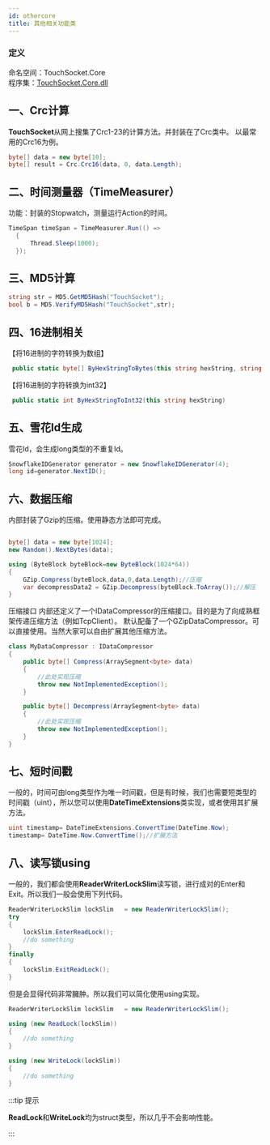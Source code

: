 ```yaml
---
id: othercore
title: 其他相关功能类
---
```


### 定义

命名空间：TouchSocket.Core <br/>
程序集：[TouchSocket.Core.dll](https://www.nuget.org/packages/TouchSocket.Core)



## 一、Crc计算
**TouchSocket**从网上搜集了Crc1-23的计算方法。并封装在了Crc类中。
以最常用的Crc16为例。
```csharp showLineNumbers
byte[] data = new byte[10];
byte[] result = Crc.Crc16(data, 0, data.Length);
```

## 二、时间测量器（TimeMeasurer）
功能：封装的Stopwatch，测量运行Action的时间。
```csharp showLineNumbers
TimeSpan timeSpan = TimeMeasurer.Run(() =>
  {
      Thread.Sleep(1000);
  });

```

## 三、MD5计算
```csharp showLineNumbers
string str = MD5.GetMD5Hash("TouchSocket");
bool b = MD5.VerifyMD5Hash("TouchSocket",str);
```

## 四、16进制相关

【将16进制的字符转换为数组】
```csharp showLineNumbers
 public static byte[] ByHexStringToBytes(this string hexString, string splite = default)
```
【将16进制的字符转换为int32】
```csharp showLineNumbers
 public static int ByHexStringToInt32(this string hexString)
```

## 五、雪花Id生成

雪花Id，会生成long类型的不重复Id。
```csharp showLineNumbers
SnowflakeIDGenerator generator = new SnowflakeIDGenerator(4);
long id=generator.NextID();
```

## 六、数据压缩
内部封装了Gzip的压缩。使用静态方法即可完成。
```csharp showLineNumbers

byte[] data = new byte[1024];
new Random().NextBytes(data);

using (ByteBlock byteBlock=new ByteBlock(1024*64))
{
    GZip.Compress(byteBlock,data,0,data.Length);//压缩
    var decompressData2 = GZip.Decompress(byteBlock.ToArray());//解压
}


```

压缩接口
内部还定义了一个IDataCompressor的压缩接口。目的是为了向成熟框架传递压缩方法（例如TcpClient）。
默认配备了一个GZipDataCompressor。可以直接使用。当然大家可以自由扩展其他压缩方法。

```csharp showLineNumbers
class MyDataCompressor : IDataCompressor
{
    public byte[] Compress(ArraySegment<byte> data)
    {
        //此处实现压缩
        throw new NotImplementedException();
    }

    public byte[] Decompress(ArraySegment<byte> data)
    {
        //此处实现压缩
        throw new NotImplementedException();
    }
}
```

## 七、短时间戳

一般的，时间可由long类型作为唯一时间戳，但是有时候，我们也需要短类型的时间戳（uint），所以您可以使用**DateTimeExtensions**类实现，或者使用其扩展方法。

```csharp showLineNumbers
uint timestamp= DateTimeExtensions.ConvertTime(DateTime.Now);
timestamp= DateTime.Now.ConvertTime();//扩展方法
```

## 八、读写锁using

一般的，我们都会使用**ReaderWriterLockSlim**读写锁，进行成对的Enter和Exit。所以我们一般会使用下列代码。

```csharp showLineNumbers
ReaderWriterLockSlim lockSlim   = new ReaderWriterLockSlim();
try
{
    lockSlim.EnterReadLock();
    //do something
}
finally 
{
    lockSlim.ExitReadLock();
}
```

但是会显得代码非常臃肿。所以我们可以简化使用using实现。

```csharp showLineNumbers
ReaderWriterLockSlim lockSlim   = new ReaderWriterLockSlim();

using (new ReadLock(lockSlim))
{
    //do something
}

using (new WriteLock(lockSlim))
{
    //do something
}
```

:::tip 提示

**ReadLock**和**WriteLock**均为struct类型，所以几乎不会影响性能。

:::  
